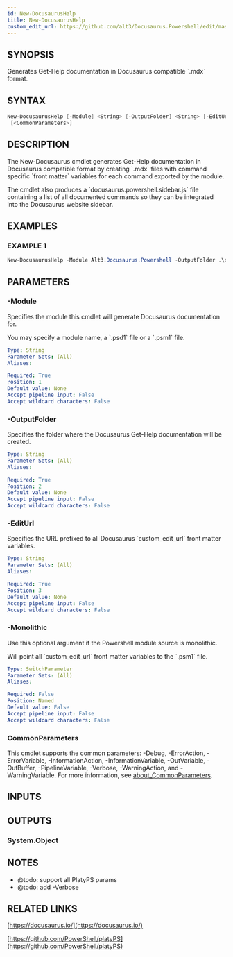 ```yaml
---
id: New-DocusaurusHelp
title: New-DocusaurusHelp
custom_edit_url: https://github.com/alt3/Docusaurus.Powershell/edit/master/source/Public/New-DocusaurusHelp.ps1
---
```


## SYNOPSIS
Generates Get-Help documentation in Docusaurus compatible \`.mdx\` format.

## SYNTAX

```powershell
New-DocusaurusHelp [-Module] <String> [-OutputFolder] <String> [-EditUrl] <String> [-Monolithic]
 [<CommonParameters>]
```

## DESCRIPTION
The New-Docusaurus cmdlet generates Get-Help documentation in
Docusaurus compatible format by creating \`.mdx\` files with command
specific \`front matter\` variables for each command exported by the module.

The cmdlet also produces a \`docusaurus.powershell.sidebar.js\` file
containing a list of all documented commands so they can be integrated
into the Docusaurus website sidebar.

## EXAMPLES

### EXAMPLE 1
```powershell
New-DocusaurusHelp -Module Alt3.Docusaurus.Powershell -OutputFolder .\docusaurus\docs\ -EditUrl "https://github.com/alt3/Docusaurus.Powershell/edit/master/source/Public"
```

## PARAMETERS

### -Module
Specifies the module this cmdlet will generate Docusaurus documentation for.

You may specify a module name, a \`.psd1\` file or a \`.psm1\` file.

```yaml
Type: String
Parameter Sets: (All)
Aliases:

Required: True
Position: 1
Default value: None
Accept pipeline input: False
Accept wildcard characters: False
```

### -OutputFolder
Specifies the folder where the Docusaurus Get-Help documentation will be created.

```yaml
Type: String
Parameter Sets: (All)
Aliases:

Required: True
Position: 2
Default value: None
Accept pipeline input: False
Accept wildcard characters: False
```

### -EditUrl
Specifies the URL prefixed to all Docusaurus \`custom_edit_url\` front matter variables.

```yaml
Type: String
Parameter Sets: (All)
Aliases:

Required: True
Position: 3
Default value: None
Accept pipeline input: False
Accept wildcard characters: False
```

### -Monolithic
Use this optional argument if the Powershell module source is monolithic.

Will point all \`custom_edit_url\` front matter variables to the \`.psm1\` file.

```yaml
Type: SwitchParameter
Parameter Sets: (All)
Aliases:

Required: False
Position: Named
Default value: False
Accept pipeline input: False
Accept wildcard characters: False
```

### CommonParameters
This cmdlet supports the common parameters: -Debug, -ErrorAction, -ErrorVariable, -InformationAction, -InformationVariable, -OutVariable, -OutBuffer, -PipelineVariable, -Verbose, -WarningAction, and -WarningVariable. For more information, see [about_CommonParameters](http://go.microsoft.com/fwlink/?LinkID=113216).

## INPUTS

## OUTPUTS

### System.Object
## NOTES
- @todo: support all PlatyPS params
- @todo: add -Verbose

## RELATED LINKS

[https://docusaurus.io/](https://docusaurus.io/)

[https://github.com/PowerShell/platyPS](https://github.com/PowerShell/platyPS)



